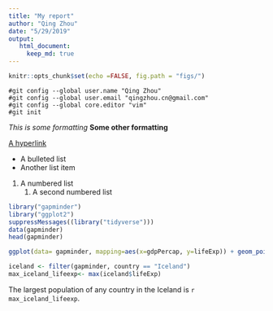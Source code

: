 ```yaml
---
title: "My report"
author: "Qing Zhou"
date: "5/29/2019"
output: 
   html_document:
     keep_md: true
---
```

```r
knitr::opts_chunk$set(echo =FALSE, fig.path = "figs/")

```
```
#git config --global user.name "Qing Zhou"
#git config --global user.email "qingzhou.cn@gmail.com"
#git config --global core.editor "vim"
#git init
```



*This is some formatting*
**Some other formatting**

[A hyperlink](https://google.com)

- A bulleted list
- Another list item

1. A numbered list
    1. A second numbered list


```r

library("gapminder")
library("ggplot2")
suppressMessages((library("tidyverse")))
data(gapminder)
head(gapminder)
```
```r
ggplot(data= gapminder, mapping=aes(x=gdpPercap, y=lifeExp)) + geom_point()

```
```r
iceland <- filter(gapminder, country == "Iceland")
max_iceland_lifeexp<- max(iceland$lifeExp)

```


The largest population of any country in the Iceland is `r max_iceland_lifeexp`.

